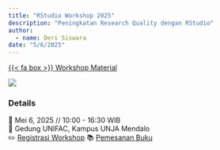 ```yaml
---
title: "RStudio Workshop 2025"
description: "Peningkatan Research Quality dengan RStudio"
author: 
  - name: Deri Siswara
date: "5/6/2025"
---
```


<span class="listing-btn-group">
<a href="https://derisiswara.quarto.pub/workshop-r/" class="btn" role="button">{{< fa box >}} Workshop Material</a> 
</span>

![](iseiwork.jpeg)

### Details

📆 Mei 6, 2025 // 10:00 - 16:30 WIB  
🏨 Gedung UNIFAC, Kampus UNJA Mendalo  
✏️ [Registrasi Workshop](https://docs.google.com/forms/d/e/1FAIpQLSdhjSECCY7QhyGSY6B9C8WWFidh79a3gKLtqVx4XZgTgGRv_g/viewform)
📚 [Pemesanan Buku](https://docs.google.com/forms/d/e/1FAIpQLSf1VodbVWyIvReQeja127cqC714bNWrLwFG5EH5cFL-Qa4PDw/viewform)